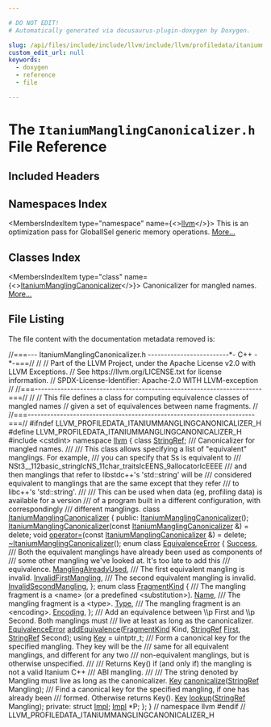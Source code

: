 ```yaml
---

# DO NOT EDIT!
# Automatically generated via docusaurus-plugin-doxygen by Doxygen.

slug: /api/files/include/include/llvm/include/llvm/profiledata/itaniummanglingcanonicalizer-h
custom_edit_url: null
keywords:
  - doxygen
  - reference
  - file

---
```





# The `ItaniumManglingCanonicalizer.h` File Reference

<DoxygenPage pluginConfig={pluginConfig}>



## Included Headers

<IncludesList>
<IncludesListItem
  filePath="cstdint"
  permalink=""
  isLocal="false" />
</IncludesList>

## Namespaces Index

<MembersIndex>

<MembersIndexItem
  type="namespace"
  name={<><a href="/docs/api/namespaces/llvm">llvm</a></>}>
This is an optimization pass for GlobalISel generic memory operations. <a href="/docs/api/namespaces/llvm/#details">More...</a>
</MembersIndexItem>

</MembersIndex>

## Classes Index

<MembersIndex>

<MembersIndexItem
  type="class"
  name={<><a href="/docs/api/classes/llvm/itaniummanglingcanonicalizer">ItaniumManglingCanonicalizer</a></>}>
Canonicalizer for mangled names. <a href="/docs/api/classes/llvm/itaniummanglingcanonicalizer/#details">More...</a>
</MembersIndexItem>

</MembersIndex>


## File Listing

The file content with the documentation metadata removed is:

<ProgramListing>

<Link id="l00001" /><CodeLine lineNumber="1"><Highlight kind="comment">//===--- ItaniumManglingCanonicalizer.h -------------------------&#42;- C++ -&#42;-===//</Highlight><Highlight kind="normal"></Highlight></CodeLine>
<Link id="l00002" /><CodeLine lineNumber="2"><Highlight kind="normal"></Highlight><Highlight kind="comment">//</Highlight><Highlight kind="normal"></Highlight></CodeLine>
<Link id="l00003" /><CodeLine lineNumber="3"><Highlight kind="normal"></Highlight><Highlight kind="comment">// Part of the LLVM Project, under the Apache License v2.0 with LLVM Exceptions.</Highlight><Highlight kind="normal"></Highlight></CodeLine>
<Link id="l00004" /><CodeLine lineNumber="4"><Highlight kind="normal"></Highlight><Highlight kind="comment">// See https://llvm.org/LICENSE.txt for license information.</Highlight><Highlight kind="normal"></Highlight></CodeLine>
<Link id="l00005" /><CodeLine lineNumber="5"><Highlight kind="normal"></Highlight><Highlight kind="comment">// SPDX-License-Identifier: Apache-2.0 WITH LLVM-exception</Highlight><Highlight kind="normal"></Highlight></CodeLine>
<Link id="l00006" /><CodeLine lineNumber="6"><Highlight kind="normal"></Highlight><Highlight kind="comment">//</Highlight><Highlight kind="normal"></Highlight></CodeLine>
<Link id="l00007" /><CodeLine lineNumber="7"><Highlight kind="normal"></Highlight><Highlight kind="comment">//===----------------------------------------------------------------------===//</Highlight><Highlight kind="normal"></Highlight></CodeLine>
<Link id="l00008" /><CodeLine lineNumber="8"><Highlight kind="normal"></Highlight><Highlight kind="comment">//</Highlight><Highlight kind="normal"></Highlight></CodeLine>
<Link id="l00009" /><CodeLine lineNumber="9"><Highlight kind="normal"></Highlight><Highlight kind="comment">// This file defines a class for computing equivalence classes of mangled names</Highlight><Highlight kind="normal"></Highlight></CodeLine>
<Link id="l00010" /><CodeLine lineNumber="10"><Highlight kind="normal"></Highlight><Highlight kind="comment">// given a set of equivalences between name fragments.</Highlight><Highlight kind="normal"></Highlight></CodeLine>
<Link id="l00011" /><CodeLine lineNumber="11"><Highlight kind="normal"></Highlight><Highlight kind="comment">//</Highlight><Highlight kind="normal"></Highlight></CodeLine>
<Link id="l00012" /><CodeLine lineNumber="12"><Highlight kind="normal"></Highlight><Highlight kind="comment">//===----------------------------------------------------------------------===//</Highlight><Highlight kind="normal"></Highlight></CodeLine>
<Link id="l00013" /><CodeLine lineNumber="13"><Highlight kind="normal"></Highlight></CodeLine>
<Link id="l00014" /><CodeLine lineNumber="14"><Highlight kind="normal"></Highlight><Highlight kind="preprocessor">#ifndef LLVM&#95;PROFILEDATA&#95;ITANIUMMANGLINGCANONICALIZER&#95;H</Highlight><Highlight kind="normal"></Highlight></CodeLine>
<Link id="l00015" /><CodeLine lineNumber="15"><Highlight kind="normal"></Highlight><Highlight kind="preprocessor">#define LLVM&#95;PROFILEDATA&#95;ITANIUMMANGLINGCANONICALIZER&#95;H</Highlight><Highlight kind="normal"></Highlight></CodeLine>
<Link id="l00016" /><CodeLine lineNumber="16"><Highlight kind="normal"></Highlight></CodeLine>
<Link id="l00017" /><CodeLine lineNumber="17"><Highlight kind="normal"></Highlight><Highlight kind="preprocessor">#include &lt;cstdint&gt;</Highlight><Highlight kind="normal"></Highlight></CodeLine>
<Link id="l00018" /><CodeLine lineNumber="18"><Highlight kind="normal"></Highlight></CodeLine>
<Link id="l00019" /><CodeLine lineNumber="19"><Highlight kind="normal"></Highlight><Highlight kind="keyword">namespace </Highlight><Highlight kind="normal"><a href="/docs/api/namespaces/llvm">llvm</a> &#123;</Highlight></CodeLine>
<Link id="l00020" /><CodeLine lineNumber="20"><Highlight kind="normal"></Highlight></CodeLine>
<Link id="l00021" /><CodeLine lineNumber="21"><Highlight kind="normal"></Highlight><Highlight kind="keyword">class </Highlight><Highlight kind="normal"><a href="/docs/api/classes/llvm/stringref">StringRef</a>;</Highlight></CodeLine>
<Link id="l00022" /><CodeLine lineNumber="22"><Highlight kind="normal"></Highlight><Highlight kind="comment"></Highlight></CodeLine>
<Link id="l00023" /><CodeLine lineNumber="23"><Highlight kind="comment">/// Canonicalizer for mangled names.</Highlight></CodeLine>
<Link id="l00024" /><CodeLine lineNumber="24"><Highlight kind="comment">///</Highlight></CodeLine>
<Link id="l00025" /><CodeLine lineNumber="25"><Highlight kind="comment">/// This class allows specifying a list of &quot;equivalent&quot; manglings. For example,</Highlight></CodeLine>
<Link id="l00026" /><CodeLine lineNumber="26"><Highlight kind="comment">/// you can specify that Ss is equivalent to</Highlight></CodeLine>
<Link id="l00027" /><CodeLine lineNumber="27"><Highlight kind="comment">///   NSt3&#95;&#95;112basic&#95;stringIcNS&#95;11char&#95;traitsIcEENS&#95;9allocatorIcEEEE</Highlight></CodeLine>
<Link id="l00028" /><CodeLine lineNumber="28"><Highlight kind="comment">/// and then manglings that refer to libstdc++&#39;s &#39;std::string&#39; will be</Highlight></CodeLine>
<Link id="l00029" /><CodeLine lineNumber="29"><Highlight kind="comment">/// considered equivalent to manglings that are the same except that they refer</Highlight></CodeLine>
<Link id="l00030" /><CodeLine lineNumber="30"><Highlight kind="comment">/// to libc++&#39;s &#39;std::string&#39;.</Highlight></CodeLine>
<Link id="l00031" /><CodeLine lineNumber="31"><Highlight kind="comment">///</Highlight></CodeLine>
<Link id="l00032" /><CodeLine lineNumber="32"><Highlight kind="comment">/// This can be used when data (eg, profiling data) is available for a version</Highlight></CodeLine>
<Link id="l00033" /><CodeLine lineNumber="33"><Highlight kind="comment">/// of a program built in a different configuration, with correspondingly</Highlight></CodeLine>
<Link id="l00034" /><CodeLine lineNumber="34"><Highlight kind="comment">/// different manglings.</Highlight><Highlight kind="normal"></Highlight></CodeLine>
<Link id="l00035" /><CodeLine lineNumber="35" lineLink="/docs/api/classes/llvm/itaniummanglingcanonicalizer"><Highlight kind="normal"></Highlight><Highlight kind="keyword">class </Highlight><Highlight kind="normal"><a href="/docs/api/classes/llvm/itaniummanglingcanonicalizer/#a6961d7ccbe52d290462b070723b28d8a">ItaniumManglingCanonicalizer</a> &#123;</Highlight></CodeLine>
<Link id="l00036" /><CodeLine lineNumber="36"><Highlight kind="normal"></Highlight><Highlight kind="keyword">public</Highlight><Highlight kind="normal">:</Highlight></CodeLine>
<Link id="l00037" /><CodeLine lineNumber="37"><Highlight kind="normal">  <a href="/docs/api/classes/llvm/itaniummanglingcanonicalizer/#a6961d7ccbe52d290462b070723b28d8a">ItaniumManglingCanonicalizer</a>();</Highlight></CodeLine>
<Link id="l00038" /><CodeLine lineNumber="38" lineLink="/docs/api/classes/llvm/itaniummanglingcanonicalizer/#a917ac4484a427960b5215d3c75b49ce3"><Highlight kind="normal">  <a href="/docs/api/classes/llvm/itaniummanglingcanonicalizer/#a917ac4484a427960b5215d3c75b49ce3">ItaniumManglingCanonicalizer</a>(</Highlight><Highlight kind="keyword">const</Highlight><Highlight kind="normal"> <a href="/docs/api/classes/llvm/itaniummanglingcanonicalizer/#a6961d7ccbe52d290462b070723b28d8a">ItaniumManglingCanonicalizer</a> &amp;) = </Highlight><Highlight kind="keyword">delete</Highlight><Highlight kind="normal">;</Highlight></CodeLine>
<Link id="l00039" /><CodeLine lineNumber="39" lineLink="/docs/api/classes/llvm/itaniummanglingcanonicalizer/#a9120acda61fc5a4db6497f264b5a5776"><Highlight kind="normal">  </Highlight><Highlight kind="keywordtype">void</Highlight><Highlight kind="normal"> <a href="/docs/api/classes/llvm/itaniummanglingcanonicalizer/#a9120acda61fc5a4db6497f264b5a5776">operator=</a>(</Highlight><Highlight kind="keyword">const</Highlight><Highlight kind="normal"> <a href="/docs/api/classes/llvm/itaniummanglingcanonicalizer/#a6961d7ccbe52d290462b070723b28d8a">ItaniumManglingCanonicalizer</a> &amp;) = </Highlight><Highlight kind="keyword">delete</Highlight><Highlight kind="normal">;</Highlight></CodeLine>
<Link id="l00040" /><CodeLine lineNumber="40"><Highlight kind="normal">  <a href="/docs/api/classes/llvm/itaniummanglingcanonicalizer/#af9ea84e7b98a9369f8f698dfb13ab9eb">~ItaniumManglingCanonicalizer</a>();</Highlight></CodeLine>
<Link id="l00041" /><CodeLine lineNumber="41"><Highlight kind="normal"></Highlight></CodeLine>
<Link id="l00042" /><CodeLine lineNumber="42" lineLink="/docs/api/classes/llvm/itaniummanglingcanonicalizer/#aafe55e9568e103b706b17e200b60255b"><Highlight kind="normal">  </Highlight><Highlight kind="keyword">enum class</Highlight><Highlight kind="normal"> <a href="/docs/api/classes/llvm/itaniummanglingcanonicalizer/#aafe55e9568e103b706b17e200b60255b">EquivalenceError</a> &#123;</Highlight></CodeLine>
<Link id="l00043" /><CodeLine lineNumber="43" lineLink="/docs/api/classes/llvm/itaniummanglingcanonicalizer/#aafe55e9568e103b706b17e200b60255ba505a83f220c02df2f85c3810cd9ceb38"><Highlight kind="normal">    <a href="/docs/api/classes/llvm/itaniummanglingcanonicalizer/#aafe55e9568e103b706b17e200b60255ba505a83f220c02df2f85c3810cd9ceb38">Success</a>,</Highlight></CodeLine>
<Link id="l00044" /><CodeLine lineNumber="44"><Highlight kind="normal"></Highlight><Highlight kind="comment"></Highlight></CodeLine>
<Link id="l00045" /><CodeLine lineNumber="45"><Highlight kind="comment">    /// Both the equivalent manglings have already been used as components of</Highlight></CodeLine>
<Link id="l00046" /><CodeLine lineNumber="46"><Highlight kind="comment">    /// some other mangling we&#39;ve looked at. It&#39;s too late to add this</Highlight></CodeLine>
<Link id="l00047" /><CodeLine lineNumber="47"><Highlight kind="comment">    /// equivalence.</Highlight><Highlight kind="normal"></Highlight></CodeLine>
<Link id="l00048" /><CodeLine lineNumber="48" lineLink="/docs/api/classes/llvm/itaniummanglingcanonicalizer/#aafe55e9568e103b706b17e200b60255bacfbb79d82c398072421c3364c40689e3"><Highlight kind="normal">    <a href="/docs/api/classes/llvm/itaniummanglingcanonicalizer/#aafe55e9568e103b706b17e200b60255bacfbb79d82c398072421c3364c40689e3">ManglingAlreadyUsed</a>,</Highlight></CodeLine>
<Link id="l00049" /><CodeLine lineNumber="49"><Highlight kind="normal"></Highlight><Highlight kind="comment"></Highlight></CodeLine>
<Link id="l00050" /><CodeLine lineNumber="50"><Highlight kind="comment">    /// The first equivalent mangling is invalid.</Highlight><Highlight kind="normal"></Highlight></CodeLine>
<Link id="l00051" /><CodeLine lineNumber="51" lineLink="/docs/api/classes/llvm/itaniummanglingcanonicalizer/#aafe55e9568e103b706b17e200b60255ba027afea6f0d52ef16c3ae4a0850794e4"><Highlight kind="normal">    <a href="/docs/api/classes/llvm/itaniummanglingcanonicalizer/#aafe55e9568e103b706b17e200b60255ba027afea6f0d52ef16c3ae4a0850794e4">InvalidFirstMangling</a>,</Highlight></CodeLine>
<Link id="l00052" /><CodeLine lineNumber="52"><Highlight kind="normal"></Highlight><Highlight kind="comment"></Highlight></CodeLine>
<Link id="l00053" /><CodeLine lineNumber="53"><Highlight kind="comment">    /// The second equivalent mangling is invalid.</Highlight><Highlight kind="normal"></Highlight></CodeLine>
<Link id="l00054" /><CodeLine lineNumber="54" lineLink="/docs/api/classes/llvm/itaniummanglingcanonicalizer/#aafe55e9568e103b706b17e200b60255bab8e14fea99e484abef493123dea6d9cd"><Highlight kind="normal">    <a href="/docs/api/classes/llvm/itaniummanglingcanonicalizer/#aafe55e9568e103b706b17e200b60255bab8e14fea99e484abef493123dea6d9cd">InvalidSecondMangling</a>,</Highlight></CodeLine>
<Link id="l00055" /><CodeLine lineNumber="55"><Highlight kind="normal">  &#125;;</Highlight></CodeLine>
<Link id="l00056" /><CodeLine lineNumber="56"><Highlight kind="normal"></Highlight></CodeLine>
<Link id="l00057" /><CodeLine lineNumber="57" lineLink="/docs/api/classes/llvm/itaniummanglingcanonicalizer/#a0106d0d768f5ea4c92b0700fb2e01c46"><Highlight kind="normal">  </Highlight><Highlight kind="keyword">enum class</Highlight><Highlight kind="normal"> <a href="/docs/api/classes/llvm/itaniummanglingcanonicalizer/#a0106d0d768f5ea4c92b0700fb2e01c46">FragmentKind</a> &#123;</Highlight><Highlight kind="comment"></Highlight></CodeLine>
<Link id="l00058" /><CodeLine lineNumber="58"><Highlight kind="comment">    /// The mangling fragment is a &lt;name&gt; (or a predefined &lt;substitution&gt;).</Highlight><Highlight kind="normal"></Highlight></CodeLine>
<Link id="l00059" /><CodeLine lineNumber="59" lineLink="/docs/api/classes/llvm/itaniummanglingcanonicalizer/#a0106d0d768f5ea4c92b0700fb2e01c46a49ee3087348e8d44e1feda1917443987"><Highlight kind="normal">    <a href="/docs/api/classes/llvm/itaniummanglingcanonicalizer/#a0106d0d768f5ea4c92b0700fb2e01c46a49ee3087348e8d44e1feda1917443987">Name</a>,</Highlight><Highlight kind="comment"></Highlight></CodeLine>
<Link id="l00060" /><CodeLine lineNumber="60"><Highlight kind="comment">    /// The mangling fragment is a &lt;type&gt;.</Highlight><Highlight kind="normal"></Highlight></CodeLine>
<Link id="l00061" /><CodeLine lineNumber="61" lineLink="/docs/api/classes/llvm/itaniummanglingcanonicalizer/#a0106d0d768f5ea4c92b0700fb2e01c46aa1fa27779242b4902f7ae3bdd5c6d508"><Highlight kind="normal">    <a href="/docs/api/classes/llvm/itaniummanglingcanonicalizer/#a0106d0d768f5ea4c92b0700fb2e01c46aa1fa27779242b4902f7ae3bdd5c6d508">Type</a>,</Highlight><Highlight kind="comment"></Highlight></CodeLine>
<Link id="l00062" /><CodeLine lineNumber="62"><Highlight kind="comment">    /// The mangling fragment is an &lt;encoding&gt;.</Highlight><Highlight kind="normal"></Highlight></CodeLine>
<Link id="l00063" /><CodeLine lineNumber="63" lineLink="/docs/api/classes/llvm/itaniummanglingcanonicalizer/#a0106d0d768f5ea4c92b0700fb2e01c46a169a6f6b44766410bffebf76ff3dcf17"><Highlight kind="normal">    <a href="/docs/api/classes/llvm/itaniummanglingcanonicalizer/#a0106d0d768f5ea4c92b0700fb2e01c46a169a6f6b44766410bffebf76ff3dcf17">Encoding</a>,</Highlight></CodeLine>
<Link id="l00064" /><CodeLine lineNumber="64"><Highlight kind="normal">  &#125;;</Highlight></CodeLine>
<Link id="l00065" /><CodeLine lineNumber="65"><Highlight kind="normal"></Highlight><Highlight kind="comment"></Highlight></CodeLine>
<Link id="l00066" /><CodeLine lineNumber="66"><Highlight kind="comment">  /// Add an equivalence between \\p First and \\p Second. Both manglings must</Highlight></CodeLine>
<Link id="l00067" /><CodeLine lineNumber="67"><Highlight kind="comment">  /// live at least as long as the canonicalizer.</Highlight><Highlight kind="normal"></Highlight></CodeLine>
<Link id="l00068" /><CodeLine lineNumber="68"><Highlight kind="normal">  <a href="/docs/api/classes/llvm/itaniummanglingcanonicalizer/#aafe55e9568e103b706b17e200b60255b">EquivalenceError</a> <a href="/docs/api/classes/llvm/itaniummanglingcanonicalizer/#ad45212f80f0a702ccdf863f2b03227b9">addEquivalence</a>(<a href="/docs/api/classes/llvm/itaniummanglingcanonicalizer/#a0106d0d768f5ea4c92b0700fb2e01c46">FragmentKind</a> Kind, <a href="/docs/api/classes/llvm/stringref">StringRef</a> <a href="/docs/api/namespaces/llvm/#a9eb4f5b98b70ee4fab9614ed58282c1fa7fb55ed0b7a30342ba6da306428cae04">First</a>,</Highlight></CodeLine>
<Link id="l00069" /><CodeLine lineNumber="69"><Highlight kind="normal">                                  <a href="/docs/api/classes/llvm/stringref">StringRef</a> Second);</Highlight></CodeLine>
<Link id="l00070" /><CodeLine lineNumber="70"><Highlight kind="normal"></Highlight></CodeLine>
<Link id="l00071" /><CodeLine lineNumber="71" lineLink="/docs/api/classes/llvm/itaniummanglingcanonicalizer/#a830634afc3321cbb695156f050d16d8c"><Highlight kind="normal">  </Highlight><Highlight kind="keyword">using </Highlight><Highlight kind="normal"><a href="/docs/api/classes/llvm/itaniummanglingcanonicalizer/#a830634afc3321cbb695156f050d16d8c">Key</a> = uintptr&#95;t;</Highlight></CodeLine>
<Link id="l00072" /><CodeLine lineNumber="72"><Highlight kind="normal"></Highlight><Highlight kind="comment"></Highlight></CodeLine>
<Link id="l00073" /><CodeLine lineNumber="73"><Highlight kind="comment">  /// Form a canonical key for the specified mangling. They key will be the</Highlight></CodeLine>
<Link id="l00074" /><CodeLine lineNumber="74"><Highlight kind="comment">  /// same for all equivalent manglings, and different for any two</Highlight></CodeLine>
<Link id="l00075" /><CodeLine lineNumber="75"><Highlight kind="comment">  /// non-equivalent manglings, but is otherwise unspecified.</Highlight></CodeLine>
<Link id="l00076" /><CodeLine lineNumber="76"><Highlight kind="comment">  ///</Highlight></CodeLine>
<Link id="l00077" /><CodeLine lineNumber="77"><Highlight kind="comment">  /// Returns Key() if (and only if) the mangling is not a valid Itanium C++</Highlight></CodeLine>
<Link id="l00078" /><CodeLine lineNumber="78"><Highlight kind="comment">  /// ABI mangling.</Highlight></CodeLine>
<Link id="l00079" /><CodeLine lineNumber="79"><Highlight kind="comment">  ///</Highlight></CodeLine>
<Link id="l00080" /><CodeLine lineNumber="80"><Highlight kind="comment">  /// The string denoted by Mangling must live as long as the canonicalizer.</Highlight><Highlight kind="normal"></Highlight></CodeLine>
<Link id="l00081" /><CodeLine lineNumber="81"><Highlight kind="normal">  <a href="/docs/api/classes/llvm/itaniummanglingcanonicalizer/#a830634afc3321cbb695156f050d16d8c">Key</a> <a href="/docs/api/classes/llvm/itaniummanglingcanonicalizer/#a118854573d453cd9d48aa4d47d467846">canonicalize</a>(<a href="/docs/api/classes/llvm/stringref">StringRef</a> Mangling);</Highlight></CodeLine>
<Link id="l00082" /><CodeLine lineNumber="82"><Highlight kind="normal"></Highlight><Highlight kind="comment"></Highlight></CodeLine>
<Link id="l00083" /><CodeLine lineNumber="83"><Highlight kind="comment">  /// Find a canonical key for the specified mangling, if one has already been</Highlight></CodeLine>
<Link id="l00084" /><CodeLine lineNumber="84"><Highlight kind="comment">  /// formed. Otherwise returns Key().</Highlight><Highlight kind="normal"></Highlight></CodeLine>
<Link id="l00085" /><CodeLine lineNumber="85"><Highlight kind="normal">  <a href="/docs/api/classes/llvm/itaniummanglingcanonicalizer/#a830634afc3321cbb695156f050d16d8c">Key</a> <a href="/docs/api/classes/llvm/itaniummanglingcanonicalizer/#a0a2031331b5fe01f7aeea8ea89be858a">lookup</a>(<a href="/docs/api/classes/llvm/stringref">StringRef</a> Mangling);</Highlight></CodeLine>
<Link id="l00086" /><CodeLine lineNumber="86"><Highlight kind="normal"></Highlight></CodeLine>
<Link id="l00087" /><CodeLine lineNumber="87"><Highlight kind="normal"></Highlight><Highlight kind="keyword">private</Highlight><Highlight kind="normal">:</Highlight></CodeLine>
<Link id="l00088" /><CodeLine lineNumber="88"><Highlight kind="normal">  </Highlight><Highlight kind="keyword">struct </Highlight><Highlight kind="normal"><a href="/docs/api/structs/itaniummanglingcanonicalizer/impl">Impl</a>;</Highlight></CodeLine>
<Link id="l00089" /><CodeLine lineNumber="89"><Highlight kind="normal">  <a href="/docs/api/structs/itaniummanglingcanonicalizer/impl">Impl</a> &#42;P;</Highlight></CodeLine>
<Link id="l00090" /><CodeLine lineNumber="90"><Highlight kind="normal">&#125;;</Highlight></CodeLine>
<Link id="l00091" /><CodeLine lineNumber="91"><Highlight kind="normal">&#125; </Highlight><Highlight kind="comment">// namespace llvm</Highlight><Highlight kind="normal"></Highlight></CodeLine>
<Link id="l00092" /><CodeLine lineNumber="92"><Highlight kind="normal"></Highlight></CodeLine>
<Link id="l00093" /><CodeLine lineNumber="93"><Highlight kind="normal"></Highlight><Highlight kind="preprocessor">#endif </Highlight><Highlight kind="comment">// LLVM&#95;PROFILEDATA&#95;ITANIUMMANGLINGCANONICALIZER&#95;H</Highlight><Highlight kind="normal"></Highlight></CodeLine>

</ProgramListing>


</DoxygenPage>
